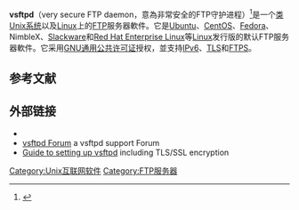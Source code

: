 {{lowercase|title=vsftpd}}
{{NoteTA|G1=IT|G2=FL}}
{{Infobox software
| title = vsftpd
| logo = 
| caption = 
| developer = Chris Evans
| latest release version = 3.0.4
| latest release date = {{release date|2021|05|30}}
| operating system = [[类Unix系统|类Unix系统]]
| genre = FTP[[守護進程|守護進程]]
| license = [[GNU通用公共许可证|GNU通用公共许可证]]
| website = {{URL|https://security.appspot.com/vsftpd.html}}
}}'''vsftpd'''（very secure FTP daemon，意為非常安全的FTP守护进程）<ref>{{Cite web|title=README file from source code|url=ftp://vsftpd.beasts.org/users/cevans/untar/vsftpd-3.0.0/README}}{{Dead link|date=September 2014}}</ref>是一个[[类Unix系统|类Unix系统]]以及[[Linux|Linux]]上的[[文件传输协议|FTP]]服务器軟件。它是[[Ubuntu|Ubuntu]]、[[CentOS|CentOS]]、[[Fedora_(作業系統)|Fedora]]、NimbleX、[[Slackware|Slackware]]和[[Red_Hat_Enterprise_Linux|Red Hat Enterprise Linux]]等[[Linux|Linux]]发行版的默认FTP服务器軟件。它采用[[GNU通用公共许可证|GNU通用公共许可证]]授权，並支持[[IPv6|IPv6]]、[[傳輸層安全性協定|TLS]]和[[FTPS|FTPS]]。

==参考文献==
{{reflist}}

== 外部链接 ==

* {{Freecode|vsftpd|vsftpd}}
* [https://web.archive.org/web/20080310113529/http://viki.brainsware.org/forum/ vsftpd Forum] a vsftpd support Forum
* [http://www.brennan.id.au/14-FTP_Server.html Guide to setting up vsftpd] {{Wayback|url=http://www.brennan.id.au/14-FTP_Server.html |date=20210421015517 }} including TLS/SSL encryption

[[Category:Unix互联网软件|Category:Unix互联网软件]]
[[Category:FTP服务器|Category:FTP服务器]]